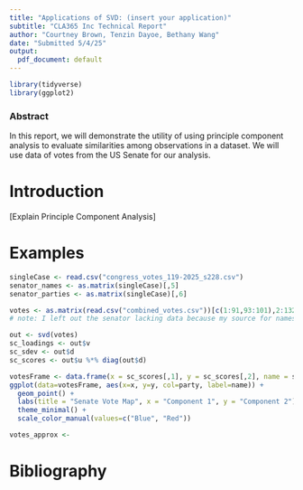 ---
title: "Applications of SVD: (insert your application)"
subtitle: "CLA365 Inc Technical Report"
author: "Courtney Brown, Tenzin Dayoe, Bethany Wang"
date: "Submitted 5/4/25"
output: 
  pdf_document: default
---

```{r echo=FALSE}
library(tidyverse)
library(ggplot2)
```

### Abstract{-}

In this report, we will demonstrate the utility of using principle component analysis to evaluate similarities among observations in a dataset. We will use data of votes from the US Senate for our analysis.

# Introduction

[Explain Principle Component Analysis]

# Examples

```{r}
singleCase <- read.csv("congress_votes_119-2025_s228.csv")
senator_names <- as.matrix(singleCase)[,5]
senator_parties <- as.matrix(singleCase)[,6]
```

```{r}
votes <- as.matrix(read.csv("combined_votes.csv"))[c(1:91,93:101),2:132]
# note: I left out the senator lacking data because my source for names doesn't have theirs
```

```{r}
out <- svd(votes)
sc_loadings <- out$v
sc_sdev <- out$d
sc_scores <- out$u %*% diag(out$d)
```

```{r plots}
votesFrame <- data.frame(x = sc_scores[,1], y = sc_scores[,2], name = senator_names, party = senator_parties)
ggplot(data=votesFrame, aes(x=x, y=y, col=party, label=name)) + 
  geom_point() +
  labs(title = "Senate Vote Map", x = "Component 1", y = "Component 2") + 
  theme_minimal() +
  scale_color_manual(values=c("Blue", "Red"))
```

```{r}
votes_approx <- 
```

# Bibliography